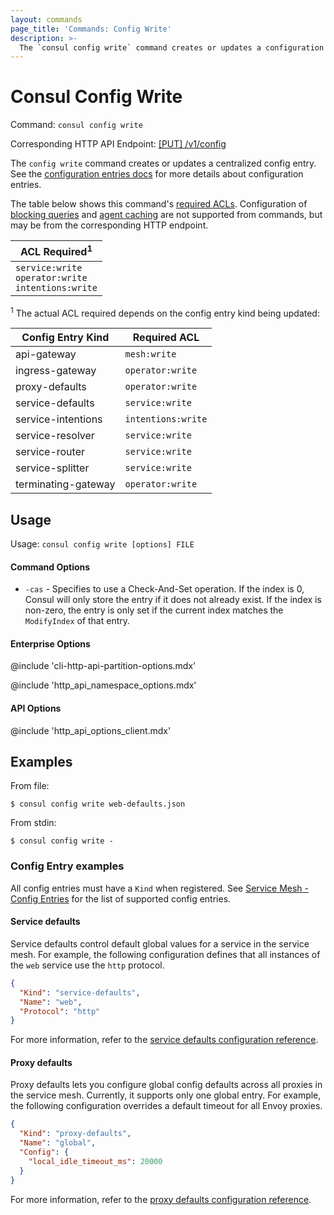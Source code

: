 ```yaml
---
layout: commands
page_title: 'Commands: Config Write'
description: >-
  The `consul config write` command creates or updates a configuration entry and applies it to your deployment.
---
```


# Consul Config Write

Command: `consul config write`

Corresponding HTTP API Endpoint: [\[PUT\] /v1/config](/consul/api-docs/config#apply-configuration)

The `config write` command creates or updates a centralized config entry.
See the [configuration entries docs](/consul/docs/agent/config-entries) for more
details about configuration entries.

The table below shows this command's [required ACLs](/consul/api-docs/api-structure#authentication). Configuration of
[blocking queries](/consul/api-docs/features/blocking) and [agent caching](/consul/api-docs/features/caching)
are not supported from commands, but may be from the corresponding HTTP endpoint.

| ACL Required<sup>1</sup>                                      |
| ------------------------------------------------------------- |
| `service:write`<br />`operator:write`<br />`intentions:write` |

<p>
  <sup>1</sup> The actual ACL required depends on the config entry kind being
  updated:
</p>

| Config Entry Kind   | Required ACL       |
| ------------------- | ------------------ |
| api-gateway         | `mesh:write`       |
| ingress-gateway     | `operator:write`   |
| proxy-defaults      | `operator:write`   |
| service-defaults    | `service:write`    |
| service-intentions  | `intentions:write` |
| service-resolver    | `service:write`    |
| service-router      | `service:write`    |
| service-splitter    | `service:write`    |
| terminating-gateway | `operator:write`   |

## Usage

Usage: `consul config write [options] FILE`

#### Command Options

- `-cas` - Specifies to use a Check-And-Set operation. If the index is
  0, Consul will only store the entry if it does not already exist. If the index is
  non-zero, the entry is only set if the current index matches the `ModifyIndex`
  of that entry.

#### Enterprise Options

@include 'cli-http-api-partition-options.mdx'

@include 'http_api_namespace_options.mdx'

#### API Options

@include 'http_api_options_client.mdx'

## Examples

From file:

    $ consul config write web-defaults.json

From stdin:

    $ consul config write -

### Config Entry examples

All config entries must have a `Kind` when registered. See
[Service Mesh - Config Entries](/consul/docs/connect/config-entries) for the list of
supported config entries.

#### Service defaults

Service defaults control default global values for a service in the service mesh.
For example, the following configuration defines that all instances of the `web`
service use the `http` protocol.

```json
{
  "Kind": "service-defaults",
  "Name": "web",
  "Protocol": "http"
}
```

For more information, refer to the [service defaults configuration reference](/consul/docs/connect/config-entries/service-defaults).

#### Proxy defaults

Proxy defaults lets you configure global config defaults across all proxies
in the service mesh. Currently, it supports only one global entry.
For example, the following configuration overrides a default timeout for all
Envoy proxies.

```json
{
  "Kind": "proxy-defaults",
  "Name": "global",
  "Config": {
    "local_idle_timeout_ms": 20000
  }
}
```

For more information, refer to the [proxy defaults configuration reference](/consul/docs/connect/config-entries/proxy-defaults).
